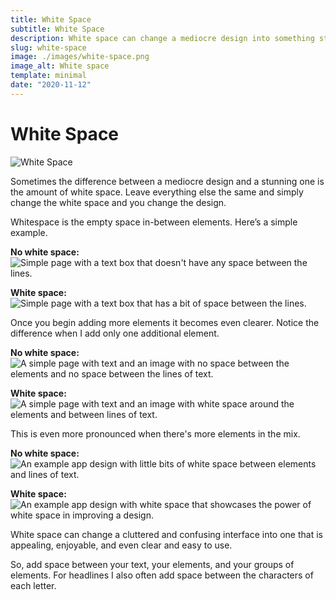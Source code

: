 ```yaml
---
title: White Space
subtitle: White Space
description: White space can change a mediocre design into something stunning. It's a simple change that can have a big impact.
slug: white-space
image: ./images/white-space.png
image_alt: White space
template: minimal
date: "2020-11-12"
---
```


# White Space

![White Space](./images/white-space.png)

Sometimes the difference between a mediocre design and a stunning one is the amount of white space. Leave everything else the same and simply change the white space and you change the design.

Whitespace is the empty space in-between elements. Here’s a simple example.

**No white space:**
![Simple page with a text box that doesn't have any space between the lines.](./images/simple-no-white-space.png)

**White space:**
![Simple page with a text box that has a bit of space between the lines.](./images/simple-white-space.png)

Once you begin adding more elements it becomes even clearer. Notice the difference when I add only one additional element.

**No white space:**
![A simple page with text and an image with no space between the elements and no space between the lines of text.](./images/simple-image-no-white-space.png)

**White space:**
![A simple page with text and an image with white space around the elements and between lines of text.](./images/simple-image-white-space.png)

This is even more pronounced when there's more elements in the mix. 

**No white space:**
![An example app design with little bits of white space between elements and lines of text.](./images/app-no-white-space.jpg)

**White space:**
![An example app design with white space that showcases the power of white space in improving a design.](./images/app-white-space.jpg)


White space can change a cluttered and confusing interface into one that is appealing, enjoyable, and even clear and easy to use.

So, add space between your text, your elements, and your groups of elements. For headlines I also often add space between the characters of each letter.